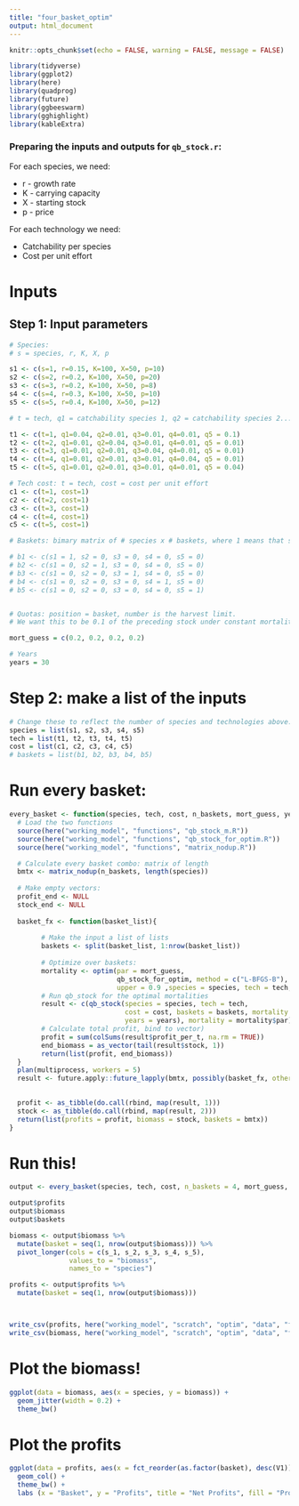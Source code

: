 ```yaml
---
title: "four_basket_optim"
output: html_document
---
```


```r
knitr::opts_chunk$set(echo = FALSE, warning = FALSE, message = FALSE)

library(tidyverse)
library(ggplot2)
library(here)
library(quadprog)
library(future)
library(ggbeeswarm)
library(gghighlight)
library(kableExtra)
```

### Preparing the inputs and outputs for `qb_stock.r`:

For each species, we need:

* r - growth rate
* K - carrying capacity
* X - starting stock
* p - price

For each technology we need:

* Catchability per species
* Cost per unit effort

# Inputs

## Step 1: Input parameters
```r
# Species:
# s = species, r, K, X, p

s1 <- c(s=1, r=0.15, K=100, X=50, p=10) 
s2 <- c(s=2, r=0.2, K=100, X=50, p=20)
s3 <- c(s=3, r=0.2, K=100, X=50, p=8)
s4 <- c(s=4, r=0.3, K=100, X=50, p=10)
s5 <- c(s=5, r=0.4, K=100, X=50, p=12)

# t = tech, q1 = catchability species 1, q2 = catchability species 2...

t1 <- c(t=1, q1=0.04, q2=0.01, q3=0.01, q4=0.01, q5 = 0.1)
t2 <- c(t=2, q1=0.01, q2=0.04, q3=0.01, q4=0.01, q5 = 0.01)
t3 <- c(t=3, q1=0.01, q2=0.01, q3=0.04, q4=0.01, q5 = 0.01)
t4 <- c(t=4, q1=0.01, q2=0.01, q3=0.01, q4=0.04, q5 = 0.01)
t5 <- c(t=5, q1=0.01, q2=0.01, q3=0.01, q4=0.01, q5 = 0.04)

# Tech cost: t = tech, cost = cost per unit effort
c1 <- c(t=1, cost=1)
c2 <- c(t=2, cost=1)
c3 <- c(t=3, cost=1)
c4 <- c(t=4, cost=1)
c5 <- c(t=5, cost=1)

# Baskets: bimary matrix of # species x # baskets, where 1 means that species is in that basket

# b1 <- c(s1 = 1, s2 = 0, s3 = 0, s4 = 0, s5 = 0)
# b2 <- c(s1 = 0, s2 = 1, s3 = 0, s4 = 0, s5 = 0)
# b3 <- c(s1 = 0, s2 = 0, s3 = 1, s4 = 0, s5 = 0)
# b4 <- c(s1 = 0, s2 = 0, s3 = 0, s4 = 1, s5 = 0)
# b5 <- c(s1 = 0, s2 = 0, s3 = 0, s4 = 0, s5 = 1)


# Quotas: position = basket, number is the harvest limit.
# We want this to be 0.1 of the preceding stock under constant mortality, so this will have to change to just input constant m.

mort_guess = c(0.2, 0.2, 0.2, 0.2)

# Years
years = 30
```

# Step 2: make a list of the inputs
```r
# Change these to reflect the number of species and technologies above:
species = list(s1, s2, s3, s4, s5)
tech = list(t1, t2, t3, t4, t5)
cost = list(c1, c2, c3, c4, c5)
# baskets = list(b1, b2, b3, b4, b5)
```

# Run every basket:

```r
every_basket <- function(species, tech, cost, n_baskets, mort_guess, years){
  # Load the two functions
  source(here("working_model", "functions", "qb_stock_m.R"))
  source(here("working_model", "functions", "qb_stock_for_optim.R"))
  source(here("working_model", "functions", "matrix_nodup.R"))

  # Calculate every basket combo: matrix of length 
  bmtx <- matrix_nodup(n_baskets, length(species))
  
  # Make empty vectors:
  profit_end <- NULL
  stock_end <- NULL
  
  basket_fx <- function(basket_list){
    
        # Make the input a list of lists
        baskets <- split(basket_list, 1:nrow(basket_list))
        
        # Optimize over baskets:
        mortality <- optim(par = mort_guess, 
                           qb_stock_for_optim, method = c("L-BFGS-B"), lower = 0.1, 
                           upper = 0.9 ,species = species, tech = tech, cost = cost, baskets = baskets, years = years)
        # Run qb_stock for the optimal mortalities
        result <- c(qb_stock(species = species, tech = tech, 
                             cost = cost, baskets = baskets, mortality = mortality$par, 
                             years = years), mortality = mortality$par)
        # Calculate total profit, bind to vector)
        profit = sum(colSums(result$profit_per_t, na.rm = TRUE))
        end_biomass = as_vector(tail(result$stock, 1))
        return(list(profit, end_biomass))
  }
  plan(multiprocess, workers = 5)
  result <- future.apply::future_lapply(bmtx, possibly(basket_fx, otherwise = NA))

  
  profit <- as_tibble(do.call(rbind, map(result, 1)))
  stock <- as_tibble(do.call(rbind, map(result, 2)))
  return(list(profits = profit, biomass = stock, baskets = bmtx))
}
```

# Run this!
```r
output <- every_basket(species, tech, cost, n_baskets = 4, mort_guess, years)

output$profits
output$biomass
output$baskets

biomass <- output$biomass %>% 
  mutate(basket = seq(1, nrow(output$biomass))) %>% 
  pivot_longer(cols = c(s_1, s_2, s_3, s_4, s_5),
               values_to = "biomass",
               names_to = "species")

profits <- output$profits %>% 
  mutate(basket = seq(1, nrow(output$biomass)))



write_csv(profits, here("working_model", "scratch", "optim", "data", "four_basket_profit.csv"))
write_csv(biomass, here("working_model", "scratch", "optim", "data", "four_basket_biomass.csv"))
```

# Plot the biomass!

```r
ggplot(data = biomass, aes(x = species, y = biomass)) +
  geom_jitter(width = 0.2) +
  theme_bw()
```

# Plot the profits
```r
ggplot(data = profits, aes(x = fct_reorder(as.factor(basket), desc(V1)), y = V1, fill = V1)) +
  geom_col() +
  theme_bw() +
  labs (x = "Basket", y = "Profits", title = "Net Profits", fill = "Profits")
```